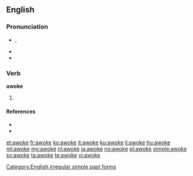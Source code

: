 ==English==

===Pronunciation===
* {{enPR|ə-wōk'}}, {{IPA|/əˈwəʊk/}}
* {{audio|En-us-awoke.ogg|Audio (US)}}
* {{rhymes|əʊk}}

===Verb===
'''awoke'''

# {{en-simple past of|awake}}

====References====
* {{R:American Heritage 2000|awoke}}
* {{R:Dictionary.com|awoke}}

[[Category:English irregular simple past forms]]

[[et:awoke]]
[[fr:awoke]]
[[ko:awoke]]
[[it:awoke]]
[[ku:awoke]]
[[li:awoke]]
[[hu:awoke]]
[[ml:awoke]]
[[my:awoke]]
[[nl:awoke]]
[[ja:awoke]]
[[no:awoke]]
[[pl:awoke]]
[[simple:awoke]]
[[sv:awoke]]
[[ta:awoke]]
[[te:awoke]]
[[vi:awoke]]